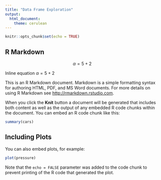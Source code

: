 ```yaml
---
title: "Data Frame Exploration"
output: 
  html_document: 
    theme: cerulean
---
```


```r
knitr::opts_chunk$set(echo = TRUE)
```

## R Markdown

$$\alpha = 5 + 2$$

Inline equation $\alpha = 5+2$

This is an R Markdown document. Markdown is a simple formatting syntax for authoring HTML, PDF, and MS Word documents. For more details on using R Markdown see <http://rmarkdown.rstudio.com>.

When you click the **Knit** button a document will be generated that includes both content as well as the output of any embedded R code chunks within the document. You can embed an R code chunk like this:

```r
summary(cars)
```

## Including Plots

You can also embed plots, for example:

```r
plot(pressure)
```

Note that the `echo = FALSE` parameter was added to the code chunk to prevent printing of the R code that generated the plot.
